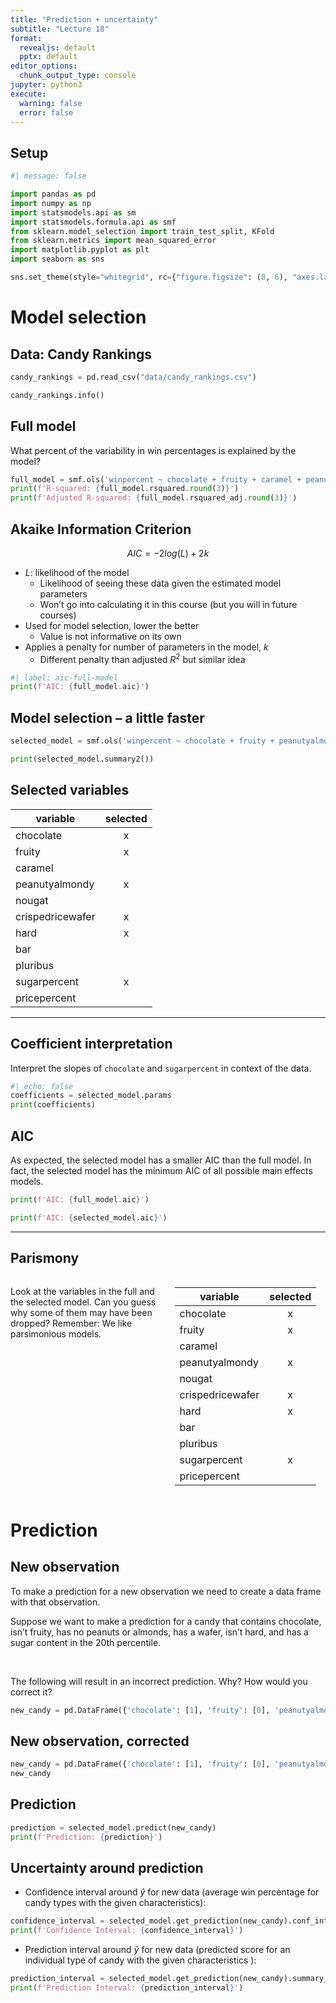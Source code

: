 ```yaml
---
title: "Prediction + uncertainty"
subtitle: "Lecture 18"
format:
  revealjs: default
  pptx: default
editor_options: 
  chunk_output_type: console
jupyter: python3
execute:
  warning: false
  error: false
---
```


## Setup {.smaller}

```python
#| message: false

import pandas as pd
import numpy as np
import statsmodels.api as sm
import statsmodels.formula.api as smf
from sklearn.model_selection import train_test_split, KFold
from sklearn.metrics import mean_squared_error
import matplotlib.pyplot as plt
import seaborn as sns

sns.set_theme(style="whitegrid", rc={"figure.figsize": (8, 6), "axes.labelsize": 16, "xtick.labelsize": 14, "ytick.labelsize": 14})

```

# Model selection

## Data: Candy Rankings {.smaller}

```python
candy_rankings = pd.read_csv("data/candy_rankings.csv")

candy_rankings.info()
```

## Full model {.smaller}

::: question
What percent of the variability in win percentages is explained by the model?
:::

```python
full_model = smf.ols('winpercent ~ chocolate + fruity + caramel + peanutyalmondy + nougat + crispedricewafer + hard + bar + pluribus + sugarpercent + pricepercent', data=candy_rankings).fit()
print(f'R-squared: {full_model.rsquared.round(3)}')
print(f'Adjusted R-squared: {full_model.rsquared_adj.round(3)}')
```

## Akaike Information Criterion {.smaller}

$$ AIC = -2log(L) + 2k $$

::: incremental
-   $L$: likelihood of the model
    -   Likelihood of seeing these data given the estimated model parameters
    -   Won't go into calculating it in this course (but you will in future courses)
-   Used for model selection, lower the better
    -   Value is not informative on its own
-   Applies a penalty for number of parameters in the model, $k$
    -   Different penalty than adjusted $R^2$ but similar idea
:::

::: fragment
```python
#| label: aic-full-model
print(f'AIC: {full_model.aic}')
```
:::

## Model selection -- a little faster {.smaller}

```python
selected_model = smf.ols('winpercent ~ chocolate + fruity + peanutyalmondy + crispedricewafer + hard + sugarpercent', data=candy_rankings).fit()
```

```python
print(selected_model.summary2())
```

## Selected variables {.smaller}

| variable         | selected |
|------------------|:--------:|
| chocolate        |    x     |
| fruity           |    x     |
| caramel          |          |
| peanutyalmondy   |    x     |
| nougat           |          |
| crispedricewafer |    x     |
| hard             |    x     |
| bar              |          |
| pluribus         |          |
| sugarpercent     |    x     |
| pricepercent     |          |

------------------------------------------------------------------------

## Coefficient interpretation {.smaller}

::: question
Interpret the slopes of `chocolate` and `sugarpercent` in context of the data.
:::

```python
#| echo: false
coefficients = selected_model.params
print(coefficients)
```

## AIC {.smaller}

As expected, the selected model has a smaller AIC than the full model.
In fact, the selected model has the minimum AIC of all possible main effects models.

```python
print(f'AIC: {full_model.aic}')
```

```python
print(f'AIC: {selected_model.aic}')
```

------------------------------------------------------------------------

## Parismony {.smaller}

::: columns
::: {.column width="50%"}
::: question
Look at the variables in the full and the selected model.
Can you guess why some of them may have been dropped?
Remember: We like parsimonious models.
:::
:::

::: {.column width="50%"}
| variable         | selected |
|------------------|:--------:|
| chocolate        |    x     |
| fruity           |    x     |
| caramel          |          |
| peanutyalmondy   |    x     |
| nougat           |          |
| crispedricewafer |    x     |
| hard             |    x     |
| bar              |          |
| pluribus         |          |
| sugarpercent     |    x     |
| pricepercent     |          |
:::
:::

# Prediction

## New observation {.smaller}

To make a prediction for a new observation we need to create a data frame with that observation.

::: question
Suppose we want to make a prediction for a candy that contains chocolate, isn't fruity, has no peanuts or almonds, has a wafer, isn't hard, and has a sugar content in the 20th percentile.

<br>

The following will result in an incorrect prediction.
Why?
How would you correct it?
:::

```python
new_candy = pd.DataFrame({'chocolate': [1], 'fruity': [0], 'peanutyalmondy': [0], 'crispedricewafer': [1], 'hard': [0], 'sugarpercent': [20]})
```

## New observation, corrected {.smaller}

```python
new_candy = pd.DataFrame({'chocolate': [1], 'fruity': [0], 'peanutyalmondy': [0], 'crispedricewafer': [1], 'hard': [0], 'sugarpercent': [0.20]})
new_candy
```

## Prediction {.smaller}

```python
prediction = selected_model.predict(new_candy)
print(f'Prediction: {prediction}')
```

## Uncertainty around prediction {.smaller}

::: fragment
-   Confidence interval around $\hat{y}$ for new data (average win percentage for candy types with the given characteristics):

```python
confidence_interval = selected_model.get_prediction(new_candy).conf_int()
print(f'Confidence Interval: {confidence_interval}')
```
:::

::: fragment
-   Prediction interval around $\hat{y}$ for new data (predicted score for an individual type of candy with the given characteristics ):

```python
prediction_interval = selected_model.get_prediction(new_candy).summary_frame(alpha=0.05)
print(f'Prediction Interval: {prediction_interval}')
```
:::
